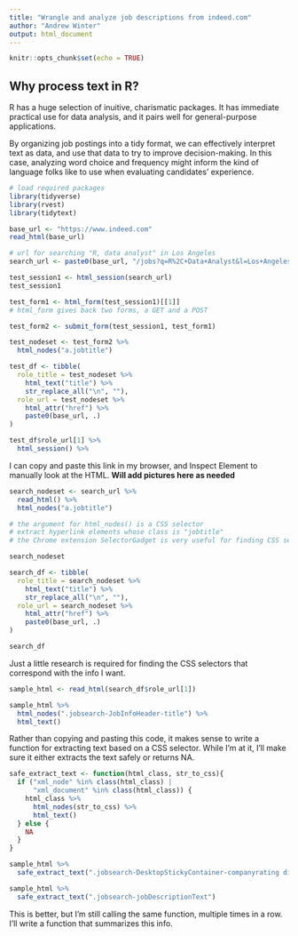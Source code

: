 ---
title: "Wrangle and analyze job descriptions from indeed.com"
author: "Andrew Winter"
output: html_document
---


```{r setup, include=FALSE}
knitr::opts_chunk$set(echo = TRUE)
```


## Why process text in R?
R has a huge selection of inuitive, charismatic packages. It has immediate practical use for data analysis, and it pairs well for general-purpose applications. 

By organizing job postings into a tidy format, we can effectively interpret text as data, and use that data to try to improve decision-making. In this case, analyzing word choice and frequency might inform the kind of language folks like to use when evaluating candidates' experience.


```{r packages, message=FALSE}
# load required packages
library(tidyverse)
library(rvest)
library(tidytext)
```



```{r}
base_url <- "https://www.indeed.com"
read_html(base_url)

# url for searching "R, data analyst" in Los Angeles
search_url <- paste0(base_url, "/jobs?q=R%2C+Data+Analyst&l=Los+Angeles")

test_session1 <- html_session(search_url)
test_session1

test_form1 <- html_form(test_session1)[[1]]
# html_form gives back two forms, a GET and a POST

test_form2 <- submit_form(test_session1, test_form1)

test_nodeset <- test_form2 %>%
  html_nodes("a.jobtitle")

test_df <- tibble(
  role_title = test_nodeset %>%
    html_text("title") %>%
    str_replace_all("\n", ""),
  role_url = test_nodeset %>%
    html_attr("href") %>%
    paste0(base_url, .)
)

test_df$role_url[1] %>%
  html_session() %>%

```


I can copy and paste this link in my browser, and Inspect Element to manually look at the HTML. **Will add pictures here as needed**



```{r}
search_nodeset <- search_url %>%
  read_html() %>%
  html_nodes("a.jobtitle")

# the argument for html_nodes() is a CSS selector
# extract hyperlink elements whose class is "jobtitle"
# the Chrome extension SelectorGadget is very useful for finding CSS selectors

search_nodeset

search_df <- tibble(
  role_title = search_nodeset %>%
    html_text("title") %>%
    str_replace_all("\n", ""),
  role_url = search_nodeset %>%
    html_attr("href") %>%
    paste0(base_url, .)
)

search_df
```


Just a little research is required for finding the CSS selectors that correspond with the info I want.


```{r}
sample_html <- read_html(search_df$role_url[1])

sample_html %>%
  html_nodes(".jobsearch-JobInfoHeader-title") %>%
  html_text()
```


Rather than copying and pasting this code, it makes sense to write a function for extracting text based on a CSS selector. While I'm at it, I'll make sure it either extracts the text safely or returns NA.


```{r}
safe_extract_text <- function(html_class, str_to_css){
  if ("xml_node" %in% class(html_class) |
      "xml_document" %in% class(html_class)) {
    html_class %>%
      html_nodes(str_to_css) %>%
      html_text()  
  } else {
    NA
  }
}

sample_html %>%
  safe_extract_text(".jobsearch-DesktopStickyContainer-companyrating div")

sample_html %>%
  safe_extract_text(".jobsearch-jobDescriptionText")
```


This is better, but I'm still calling the same function, multiple times in a row. I'll write a function that summarizes this info.

